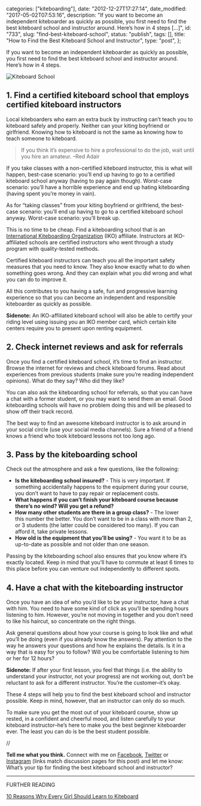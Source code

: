 
  categories: ["kiteboarding"],
  date: "2012-12-27T17:27:14",
  date_modified: "2017-05-02T07:53:16",
  description:
    "If you want to become an independent kiteboarder as quickly as possible, you first need to find the best kiteboard school and instructor around. Here’s how in 4 steps […]",
  id: "733",
  slug: "find-best-kiteboard-school",
  status: "publish",
  tags: [],
  title: "How to Find the Best Kiteboard School and Instructor",
  type: "post",
};


If you want to become an independent kiteboarder as quickly as possible, you first need to find the best kiteboard school and instructor around. Here’s how in 4 steps.

![Kiteboard School](/pages/tsop/posts/find-best-kiteboard-school/kiteboard-school-beach.jpg)

## 1. Find a certified kiteboard school that employs certified kiteboard instructors

Local kiteboarders who earn an extra buck by instructing can’t teach you to kiteboard safely and properly. Neither can your kiting boyfriend or girlfriend. Knowing how to kiteboard is not the same as knowing how to teach someone to kiteboard.

> If you think it’s expensive to hire a professional to do the job, wait until you hire an amateur. –Red Adair

If you take classes with a non-certified kiteboard instructor, this is what will happen, best-case scenario: you’ll end up having to go to a certified kiteboard school anyway (having to pay again though). Worst-case scenario: you’ll have a horrible experience and end up hating kiteboarding (having spent you’re money in vain).

As for “taking classes” from your kiting boyfriend or girlfriend, the best-case scenario: you’ll end up having to go to a certified kiteboard school anyway. Worst-case scenario: you’ll break up.

This is no time to be cheap. Find a kiteboarding school that is an [International Kiteboarding Organization](http://www.ikointl.com/) (IKO) affiliate. Instructors at IKO-affiliated schools are certified instructors who went through a study program with quality-tested methods.

Certified kiteboard instructors can teach you all the important safety measures that you need to know. They also know exactly what to do when something goes wrong. And they can explain what you did wrong and what you can do to improve it.

All this contributes to you having a safe, fun and progressive learning experience so that you can become an independent and responsible kiteboarder as quickly as possible.

**Sidenote:** An IKO-affiliated kiteboard school will also be able to certify your riding level using issuing you an IKO member card, which certain kite centers require you to present upon renting equipment.

## 2. Check internet reviews and ask for referrals

Once you find a certified kiteboard school, it’s time to find an instructor. Browse the internet for reviews and check kiteboard forums. Read about experiences from previous students (make sure you’re reading independent opinions). What do they say? Who did they like?

You can also ask the kiteboarding school for referrals, so that you can have a chat with a former student, or you may want to send them an email. Good kiteboarding schools will have no problem doing this and will be pleased to show off their track record.

The best way to find an awesome kiteboard instructor is to ask around in your social circle (use your social media channels). Sure a friend of a friend knows a friend who took kiteboard lessons not too long ago.

## 3. Pass by the kiteboarding school

Check out the atmosphere and ask a few questions, like the following:

- **Is the kiteboarding school insured?** - This is very important. If something accidentally happens to the equipment during your course, you don’t want to have to pay repair or replacement costs.
- **What happens if you can’t finish your kiteboard course because there’s no wind? Will you get a refund?**
- **How many other students are there in a group class?** - The lower this number the better. You don’t want to be in a class with more than 2, or 3 students (the latter could be considered too many). If you can afford it, take private lessons.
- **How old is the equipment that you’ll be using?** - You want it to be as up-to-date as possible and not older than one season.

Passing by the kiteboarding school also ensures that you know where it’s exactly located. Keep in mind that you’ll have to commute at least 6 times to this place before you can venture out independently to different spots.

## 4. Have a chat with the kiteboarding instructor

Once you have an idea of who you’d like to be your instructor, have a chat with him. You need to have some kind of click as you’ll be spending hours listening to him. However, you’re not moving in together and you don’t need to like his haircut, so concentrate on the right things.

Ask general questions about how your course is going to look like and what you’ll be doing (even if you already know the answers). Pay attention to the way he answers your questions and how he explains the details. Is it in a way that is easy for you to follow? Will you be comfortable listening to him or her for 12 hours?

**Sidenote:** If after your first lesson, you feel that things (i.e. the ability to understand your instructor, not your progress) are not working out, don’t be reluctant to ask for a different instructor. You’re the customer–it’s okay.

These 4 steps will help you to find the best kiteboard school and instructor possible. Keep in mind, however, that an instructor can only do so much.

To make sure you get the most out of your kiteboard course, show up rested, in a confident and cheerful mood, and listen carefully to your kiteboard instructor–he’s here to make you the best beginner kiteboarder ever. The least you can do is be the best student possible.

//

**Tell me what you think.** Connect with me on [Facebook](https://www.facebook.com/thespinoffproject/photos/pb.443190319046192.-2207520000.1412420250./814826495215904/?type=3&theater), [Twitter](https://twitter.com/mirhamasala/status/512561743076556800) or [Instagram](http://instagram.com/p/tunBS_EyBM/) (links match discussion pages for this post) and let me know: What’s your tip for finding the best kiteboard school and instructor?

---

FURTHER READING

[10 Reasons Why Every Girl Should Learn to Kiteboard](/tsop/posts/10-reasons-why-every-girl-should-learn-to-kiteboard/)
